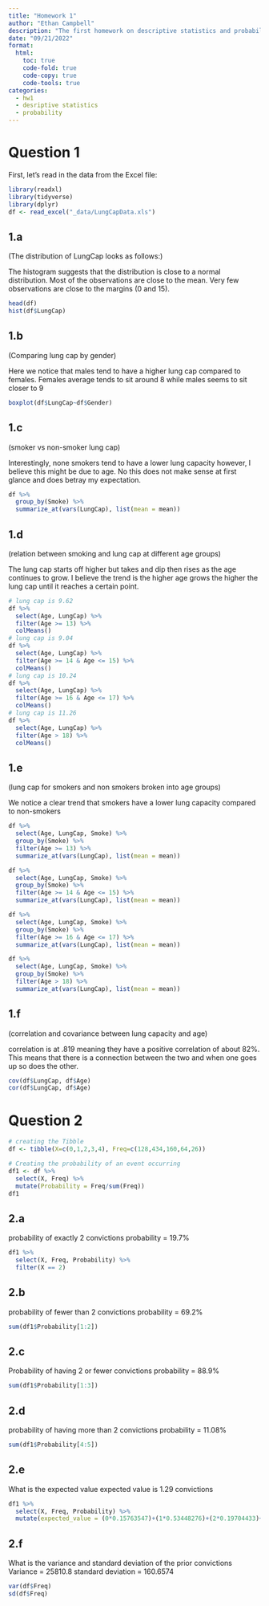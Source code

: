 ```yaml
---
title: "Homework 1"
author: "Ethan Campbell"
description: "The first homework on descriptive statistics and probability"
date: "09/21/2022"
format:
  html:
    toc: true
    code-fold: true
    code-copy: true
    code-tools: true
categories:
  - hw1
  - desriptive statistics 
  - probability
---
```


# Question 1


First, let's read in the data from the Excel file:

```r
library(readxl)
library(tidyverse)
library(dplyr)
df <- read_excel("_data/LungCapData.xls")
```


## 1.a 

(The distribution of LungCap looks as follows:)

The histogram suggests that the distribution is close to a normal distribution. Most of the observations are close to the mean. Very few observations are close to the margins (0 and 15).

```r
head(df)
hist(df$LungCap)
```



## 1.b 

(Comparing lung cap by gender)

Here we notice that males tend to have a higher lung cap compared to females. Females average tends to sit around 8 while males seems to sit closer to 9

```r
boxplot(df$LungCap~df$Gender)
```

## 1.c 

(smoker vs non-smoker lung cap)

Interestingly, none smokers tend to have a lower lung capacity however, I believe this might be due to age. No this does not make sense at first glance and does betray my expectation.

```r
df %>%
  group_by(Smoke) %>%
  summarize_at(vars(LungCap), list(mean = mean))

```

## 1.d 

(relation between smoking and lung cap at different age groups)

The lung cap starts off higher but takes and dip then rises as the age continues to grow. I believe the trend is the higher age grows the higher the lung cap until it reaches a certain point. 

```r
# lung cap is 9.62
df %>%
  select(Age, LungCap) %>%
  filter(Age >= 13) %>%
  colMeans()
# lung cap is 9.04
df %>%
  select(Age, LungCap) %>%
  filter(Age >= 14 & Age <= 15) %>%
  colMeans()
# lung cap is 10.24
df %>%
  select(Age, LungCap) %>%
  filter(Age >= 16 & Age <= 17) %>%
  colMeans()
# lung cap is 11.26
df %>%
  select(Age, LungCap) %>%
  filter(Age > 18) %>%
  colMeans()

```
## 1.e 

(lung cap for smokers and non smokers broken into age groups)

We notice a clear trend that smokers have a lower lung capacity compared to non-smokers

```r
df %>%
  select(Age, LungCap, Smoke) %>%
  group_by(Smoke) %>%
  filter(Age >= 13) %>%
  summarize_at(vars(LungCap), list(mean = mean))

df %>%
  select(Age, LungCap, Smoke) %>%
  group_by(Smoke) %>%
  filter(Age >= 14 & Age <= 15) %>%
  summarize_at(vars(LungCap), list(mean = mean))

df %>%
  select(Age, LungCap, Smoke) %>%
  group_by(Smoke) %>%
  filter(Age >= 16 & Age <= 17) %>%
  summarize_at(vars(LungCap), list(mean = mean))

df %>%
  select(Age, LungCap, Smoke) %>%
  group_by(Smoke) %>%
  filter(Age > 18) %>%
  summarize_at(vars(LungCap), list(mean = mean))
```
## 1.f 

(correlation and covariance between lung capacity and age)

correlation is at .819 meaning they have a positive correlation of about 82%. This means that there is a connection between the two and when one goes up so does the other. 

```r
cov(df$LungCap, df$Age)
cor(df$LungCap, df$Age)
```
# Question 2

```r

# creating the Tibble
df <- tibble(X=c(0,1,2,3,4), Freq=c(128,434,160,64,26))

# Creating the probability of an event occurring
df1 <- df %>%
  select(X, Freq) %>%
  mutate(Probability = Freq/sum(Freq))
df1

```

## 2.a

probability of exactly 2 convictions
probability = 19.7%

```r

df1 %>%
  select(X, Freq, Probability) %>%
  filter(X == 2)
```

## 2.b

probability of fewer than 2 convictions
probability = 69.2%

```r

sum(df1$Probability[1:2])
```

## 2.c

Probability of having 2 or fewer convictions
probability = 88.9%

```r

sum(df1$Probability[1:3])
```

## 2.d

probability of having more than 2 convictions
probability = 11.08%

```r

sum(df1$Probability[4:5])

```

## 2.e

What is the expected value
expected value is 1.29 convictions 

```r

df1 %>%
  select(X, Freq, Probability) %>%
  mutate(expected_value = (0*0.15763547)+(1*0.53448276)+(2*0.19704433)+(3*0.07881773)+(4*0.03201970))
```

## 2.f

What is the variance and standard deviation of the prior convictions
Variance = 25810.8
standard deviation = 160.6574
```r
var(df$Freq)
sd(df$Freq)
```

